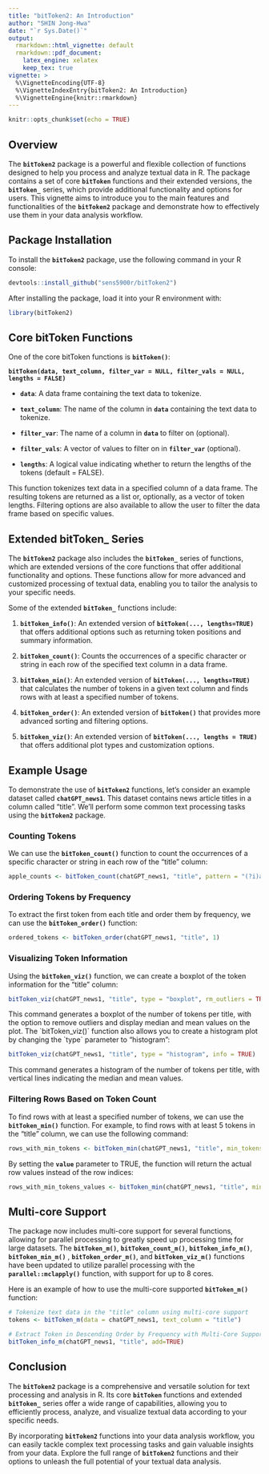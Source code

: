 ```yaml
---
title: "bitToken2: An Introduction"
author: "SHIN Jong-Hwa"
date: "`r Sys.Date()`"
output:
  rmarkdown::html_vignette: default
  rmarkdown::pdf_document:
    latex_engine: xelatex
    keep_tex: true
vignette: >
  %\VignetteEncoding{UTF-8}
  %\VignetteIndexEntry{bitToken2: An Introduction}
  %\VignetteEngine{knitr::rmarkdown}
---
```


```r
knitr::opts_chunk$set(echo = TRUE)
```

## **Overview**

The **`bitToken2`** package is a powerful and flexible collection of functions designed to help you process and analyze textual data in R. The package contains a set of core **`bitToken`** functions and their extended versions, the **`bitToken_`** series, which provide additional functionality and options for users. This vignette aims to introduce you to the main features and functionalities of the **`bitToken2`** package and demonstrate how to effectively use them in your data analysis workflow.

## **Package Installation**

To install the **`bitToken2`** package, use the following command in your R console:\

```r
devtools::install_github("sens5900r/bitToken2")
```

After installing the package, load it into your R environment with:

```r
library(bitToken2)
```

## **Core bitToken Functions**

One of the core bitToken functions is **`bitToken()`**:

**`bitToken(data, text_column, filter_var = NULL, filter_vals = NULL, lengths = FALSE)`**

-   **`data`**: A data frame containing the text data to tokenize.

-   **`text_column`**: The name of the column in **`data`** containing the text data to tokenize.

-   **`filter_var`**: The name of a column in **`data`** to filter on (optional).

-   **`filter_vals`**: A vector of values to filter on in **`filter_var`** (optional).

-   **`lengths`**: A logical value indicating whether to return the lengths of the tokens (default = FALSE).

This function tokenizes text data in a specified column of a data frame. The resulting tokens are returned as a list or, optionally, as a vector of token lengths. Filtering options are also available to allow the user to filter the data frame based on specific values.

## **Extended bitToken\_ Series**

The **`bitToken2`** package also includes the **`bitToken_`** series of functions, which are extended versions of the core functions that offer additional functionality and options. These functions allow for more advanced and customized processing of textual data, enabling you to tailor the analysis to your specific needs.

Some of the extended **`bitToken_`** functions include:

1.  **`bitToken_info()`**: An extended version of **`bitToken(..., lengths=TRUE)`** that offers additional options such as returning token positions and summary information.

2.  **`bitToken_count()`**: Counts the occurrences of a specific character or string in each row of the specified text column in a data frame.

3.  **`bitToken_min()`**: An extended version of **`bitToken(..., lengths=TRUE)`** that calculates the number of tokens in a given text column and finds rows with at least a specified number of tokens.

4.  **`bitToken_order()`**: An extended version of **`bitToken()`** that provides more advanced sorting and filtering options.

5.  **`bitToken_viz()`**: An extended version of **`bitToken(..., lengths = TRUE)`** that offers additional plot types and customization options.

## **Example Usage**

To demonstrate the use of **`bitToken2`** functions, let's consider an example dataset called **`chatGPT_news1`**. This dataset contains news article titles in a column called "title". We'll perform some common text processing tasks using the **`bitToken2`** package.

### **Counting Tokens**

We can use the **`bitToken_count()`** function to count the occurrences of a specific character or string in each row of the "title" column:

```r
apple_counts <- bitToken_count(chatGPT_news1, "title", pattern = "(?i)apple")
```

### **Ordering Tokens by Frequency**

To extract the first token from each title and order them by frequency, we can use the **`bitToken_order()`** function:

```r
ordered_tokens <- bitToken_order(chatGPT_news1, "title", 1)
```

### **Visualizing Token Information**

Using the **`bitToken_viz()`** function, we can create a boxplot of the token information for the "title" column:

```r
bitToken_viz(chatGPT_news1, "title", type = "boxplot", rm_outliers = TRUE)
```

This command generates a boxplot of the number of tokens per title, with the option to remove outliers and display median and mean values on the plot. The \`bitToken_viz()\` function also allows you to create a histogram plot by changing the \`type\` parameter to "histogram":\

```r
bitToken_viz(chatGPT_news1, "title", type = "histogram", info = TRUE)
```

This command generates a histogram of the number of tokens per title, with vertical lines indicating the median and mean values.

### **Filtering Rows Based on Token Count**

To find rows with at least a specified number of tokens, we can use the **`bitToken_min()`** function. For example, to find rows with at least 5 tokens in the "title" column, we can use the following command:

```r
rows_with_min_tokens <- bitToken_min(chatGPT_news1, "title", min_tokens = 7)
```

By setting the **`value`** parameter to TRUE, the function will return the actual row values instead of the row indices:

```r
rows_with_min_tokens_values <- bitToken_min(chatGPT_news1, "title", min_tokens = 7, value = TRUE)
```

## **Multi-core Support**

The package now includes multi-core support for several functions, allowing for parallel processing to greatly speed up processing time for large datasets. The **`bitToken_m()`**, **`bitToken_count_m()`**, **`bitToken_info_m()`**, **`bitToken_min_m()`** , **`bitToken_order_m()`**, and **`bitToken_viz_m()`** functions have been updated to utilize parallel processing with the **`parallel::mclapply()`** function, with support for up to 8 cores.

Here is an example of how to use the multi-core supported **`bitToken_m()`** function:

```r

# Tokenize text data in the "title" column using multi-core support
tokens <- bitToken_m(data = chatGPT_news1, text_column = "title")

# Extract Token in Descending Order by Frequency with Multi-Core Support
bitToken_info_m(chatGPT_news1, "title", add=TRUE)
```

## **Conclusion**

The **`bitToken2`** package is a comprehensive and versatile solution for text processing and analysis in R. Its core **`bitToken`** functions and extended **`bitToken_`** series offer a wide range of capabilities, allowing you to efficiently process, analyze, and visualize textual data according to your specific needs.

By incorporating **`bitToken2`** functions into your data analysis workflow, you can easily tackle complex text processing tasks and gain valuable insights from your data. Explore the full range of **`bitToken2`** functions and their options to unleash the full potential of your textual data analysis.
